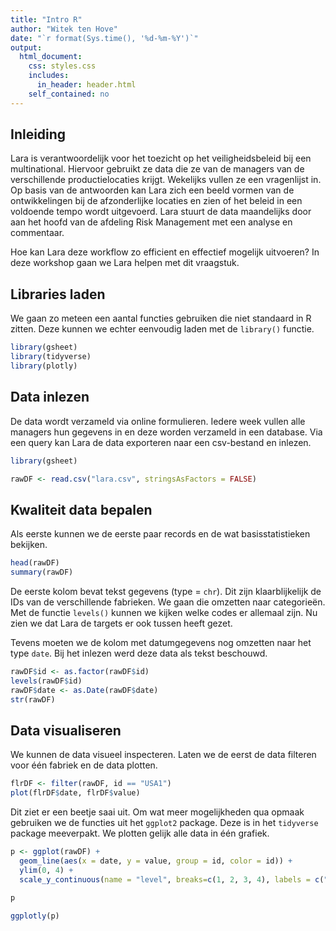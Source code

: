 ```yaml
---
title: "Intro R"
author: "Witek ten Hove"
date: "`r format(Sys.time(), '%d-%m-%Y')`"
output:
  html_document:
    css: styles.css
    includes:
      in_header: header.html
    self_contained: no
---
```


## Inleiding

Lara is verantwoordelijk voor het toezicht op het veiligheidsbeleid bij een multinational. Hiervoor gebruikt ze data die ze van de managers van de verschillende productielocaties krijgt. Wekelijks vullen ze een vragenlijst in. Op basis van de antwoorden kan Lara zich een beeld vormen van de ontwikkelingen bij de afzonderlijke locaties en zien of het beleid in een voldoende tempo wordt uitgevoerd. Lara stuurt de data maandelijks door aan het hoofd van de afdeling Risk Management met een analyse en commentaar.

Hoe kan Lara deze workflow zo efficient en effectief mogelijk uitvoeren? In deze workshop gaan we Lara helpen met dit vraagstuk.

## Libraries laden
We gaan zo meteen een aantal functies gebruiken die niet standaard in R zitten. Deze kunnen we echter eenvoudig laden met de `library()` functie.
```r
library(gsheet)
library(tidyverse)
library(plotly)
```
 

## Data inlezen
De data wordt verzameld via online formulieren. Iedere week vullen alle managers hun gegevens in en deze worden verzameld in een database. Via een query kan Lara de data exporteren naar een csv-bestand en inlezen.

```r
library(gsheet)

rawDF <- read.csv("lara.csv", stringsAsFactors = FALSE)
```

## Kwaliteit data bepalen
Als eerste kunnen we de eerste paar records en de wat basisstatistieken bekijken.
```r
head(rawDF)
summary(rawDF)
```

De eerste kolom bevat tekst gegevens (type = `chr`). Dit zijn klaarblijkelijk de IDs van de verschillende fabrieken. We gaan die omzetten naar categorieën. Met de functie `levels()` kunnen we kijken welke codes er allemaal zijn. Nu zien we dat Lara de targets er ook tussen heeft gezet.

Tevens moeten we de kolom met datumgegevens nog omzetten naar het type `date`. Bij het inlezen werd deze data als tekst beschouwd.

```r
rawDF$id <- as.factor(rawDF$id)
levels(rawDF$id)
rawDF$date <- as.Date(rawDF$date)
str(rawDF)
```

## Data visualiseren
We kunnen de data visueel inspecteren. Laten we de eerst de data filteren voor één fabriek en de data plotten.

```r
flrDF <- filter(rawDF, id == "USA1")
plot(flrDF$date, flrDF$value)
```

Dit ziet er een beetje saai uit. Om wat meer mogelijkheden qua opmaak gebruiken we de functies uit het `ggplot2` package. Deze is in het `tidyverse` package meeverpakt. We plotten gelijk alle data in één grafiek.

```r
p <- ggplot(rawDF) +
  geom_line(aes(x = date, y = value, group = id, color = id)) +
  ylim(0, 4) +
  scale_y_continuous(name = "level", breaks=c(1, 2, 3, 4), labels = c("BASIC", "DEVELOPMENT",
                                                                         "MATURITY", "EXCELLENCE"))
p
```

```r
ggplotly(p)
```

